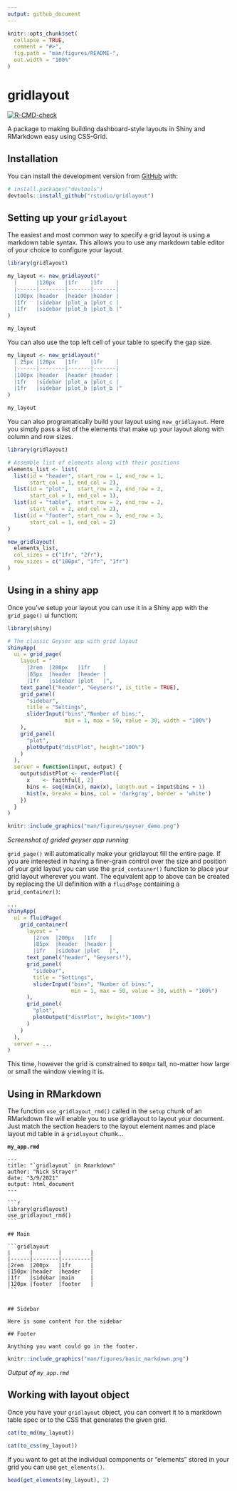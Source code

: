 ```yaml
---
output: github_document
---
```


<!-- README.md is generated from README.Rmd. Please edit that file -->

```r
knitr::opts_chunk$set(
  collapse = TRUE,
  comment = "#>",
  fig.path = "man/figures/README-",
  out.width = "100%"
)

```

# gridlayout

<!-- badges: start -->
[![R-CMD-check](https://github.com/rstudio/gridlayout/workflows/R-CMD-check/badge.svg)](https://github.com/rstudio/gridlayout/actions)
<!-- badges: end -->

A package to making building dashboard-style layouts in Shiny and RMarkdown easy using CSS-Grid.


## Installation

You can install the development version from [GitHub](https://github.com/) with:

``` r
# install.packages("devtools")
devtools::install_github("rstudio/gridlayout")
```

## Setting up your `gridlayout`

The easiest and most common way to specify a grid layout is using a markdown table syntax. This allows you to use any markdown table editor of your choice to configure your layout. 

```r
library(gridlayout)

my_layout <- new_gridlayout("
  |      |120px   |1fr    |1fr    |
  |------|--------|-------|-------|
  |100px |header  |header |header |
  |1fr   |sidebar |plot_a |plot_c |
  |1fr   |sidebar |plot_b |plot_b |"
)

my_layout
```


You can also use the top left cell of your table to specify the gap size.

```r
my_layout <- new_gridlayout("
  | 25px |120px   |1fr    |1fr    |
  |------|--------|-------|-------|
  |100px |header  |header |header |
  |1fr   |sidebar |plot_a |plot_c |
  |1fr   |sidebar |plot_b |plot_b |"
)

my_layout
```

You can also programatically build your layout using `new_gridlayout`. Here you simply pass a list of the elements that make up your layout along with column and row sizes.

```r
library(gridlayout)

# Assemble list of elements along with their positions
elements_list <- list(
  list(id = "header", start_row = 1, end_row = 1,
       start_col = 1, end_col = 2),
  list(id = "plot",   start_row = 2, end_row = 2,
       start_col = 1, end_col = 1),
  list(id = "table",  start_row = 2, end_row = 2,
       start_col = 2, end_col = 2),
  list(id = "footer", start_row = 3, end_row = 3,
       start_col = 1, end_col = 2)
)

new_gridlayout(
  elements_list,
  col_sizes = c("1fr", "2fr"),
  row_sizes = c("100px", "1fr", "1fr")
)
```

## Using in a shiny app

Once you've setup your layout you can use it in a Shiny app with the `grid_page()` ui function:

```r
library(shiny)

# The classic Geyser app with grid layout
shinyApp(
  ui = grid_page(
    layout = "
      |2rem  |200px   |1fr    |
      |85px  |header  |header |
      |1fr   |sidebar |plot   |",
    text_panel("header", "Geysers!", is_title = TRUE),
    grid_panel(
      "sidebar",
      title = "Settings",
      sliderInput("bins","Number of bins:", 
                  min = 1, max = 50, value = 30, width = "100%")
    ),
    grid_panel(
      "plot",
      plotOutput("distPlot", height="100%")
    )
  ),
  server = function(input, output) {
    output$distPlot <- renderPlot({
      x    <- faithful[, 2]
      bins <- seq(min(x), max(x), length.out = input$bins + 1)
      hist(x, breaks = bins, col = 'darkgray', border = 'white')
    })
  }
)
```

```r
knitr::include_graphics("man/figures/geyser_demo.png")
```
_Screenshot of grided geyser app running_



`grid_page()` will automatically make your gridlayout fill the entire page. If you are interested in having a finer-grain control over the size and position of your grid layout you can use the `grid_container()` function to place your grid layout wherever you want. The equivalent app to above can be created by replacing the UI definition with a `fluidPage` containing a `grid_container()`:

```r
...
shinyApp(
  ui = fluidPage(
    grid_container(
      layout = "
        |2rem  |200px   |1fr    |
        |85px  |header  |header |
        |1fr   |sidebar |plot   |",
      text_panel("header", "Geysers!"),
      grid_panel(
        "sidebar",
        title = "Settings",
        sliderInput("bins", "Number of bins:", 
                    min = 1, max = 50, value = 30, width = "100%")
      ),
      grid_panel(
        "plot",
        plotOutput("distPlot", height="100%")
      )
    )
  ),
  server = ...
)
```

This time, however the grid is constrained to `800px` tall, no-matter how large or small the window viewing it is. 

## Using in RMarkdown

The function `use_gridlayout_rmd()` called in the `setup` chunk of an RMarkdown file will enable you to use gridlayout to layout your document. Just match the section headers to the layout element names and place layout md table in a `gridlayout` chunk... 

__`my_app.rmd`__
````
---
title: "`gridlayout` in Rmarkdown"
author: "Nick Strayer"
date: "3/9/2021"
output: html_document
---

```r
library(gridlayout)
use_gridlayout_rmd()
```

## Main

```gridlayout
|      |        |         |
|------|--------|---------|
|2rem  |200px   |1fr      |
|150px |header  |header   |
|1fr   |sidebar |main     |
|120px |footer  |footer   |
```


## Sidebar

Here is some content for the sidebar

## Footer

Anything you want could go in the footer.

````

```r
knitr::include_graphics("man/figures/basic_markdown.png")
```

_Output of `my_app.rmd`_

## Working with layout object

Once you have your `gridlayout` object, you can convert it to a markdown table spec or to the CSS that generates the given grid.

```r
cat(to_md(my_layout))
```

```r
cat(to_css(my_layout))
```

If you want to get at the individual components or "elements" stored in your grid you can use `get_elements()`.

```r
head(get_elements(my_layout), 2)
```

